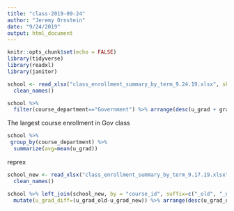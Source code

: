 ```yaml
---
title: "class-2019-09-24"
author: "Jeremy Ornstein"
date: "9/24/2019"
output: html_document
---
```


```r
knitr::opts_chunk$set(echo = FALSE)
library(tidyverse)
library(readxl)
library(janitor)
```

```r
school <- read_xlsx("class_enrollment_summary_by_term_9.24.19.xlsx", skip=3) %>%
  clean_names()

school %>% 
  filter(course_department=="Government") %>% arrange(desc(u_grad + grad)) %>% select(course_name) %>% head()
```
The largest course enrollment in Gov class 

```r
school %>% 
 group_by(course_department) %>%
  summarize(avg=mean(u_grad))
```
reprex

```r
school_new <- read_xlsx("class_enrollment_summary_by_term_9.17.19.xlsx", skip=3)%>%
  clean_names()

school %>% left_join(school_new, by = "course_id", suffix=c("_old", "_new")) %>% 
  mutate(u_grad_diff=(u_grad_old-u_grad_new)) %>% arrange(desc(u_grad_diff)) %>% 
```

